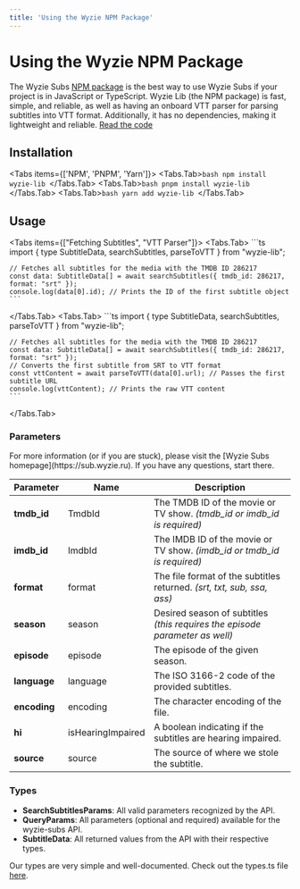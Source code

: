 ```yaml
---
title: 'Using the Wyzie NPM Package'
---
```


# Using the Wyzie NPM Package

The Wyzie Subs [NPM package](https://www.npmjs.com/package/wyzie-lib) is the best way to use Wyzie Subs if your project is in JavaScript or TypeScript. Wyzie Lib (the NPM package) is fast, simple, and reliable, as well as having an onboard VTT parser for parsing subtitles into VTT format. Additionally, it has no dependencies, making it lightweight and reliable. [Read the code](https://github.com/itzcozi/wyzie-lib)

## Installation

<Tabs items={['NPM', 'PNPM', 'Yarn']}>
  <Tabs.Tab>```bash npm install wyzie-lib ```</Tabs.Tab>
  <Tabs.Tab>```bash pnpm install wyzie-lib ```</Tabs.Tab>
  <Tabs.Tab>```bash yarn add wyzie-lib ```</Tabs.Tab>
</Tabs>

## Usage

<Tabs items={["Fetching Subtitles", "VTT Parser"]}>
  <Tabs.Tab>
    ```ts
    import { type SubtitleData, searchSubtitles, parseToVTT } from "wyzie-lib";
    
    // Fetches all subtitles for the media with the TMDB ID 286217
    const data: SubtitleData[] = await searchSubtitles({ tmdb_id: 286217, format: "srt" });
    console.log(data[0].id); // Prints the ID of the first subtitle object
    ```
  </Tabs.Tab>
  <Tabs.Tab>
    ```ts
    import { type SubtitleData, searchSubtitles, parseToVTT } from "wyzie-lib";

    // Fetches all subtitles for the media with the TMDB ID 286217
    const data: SubtitleData[] = await searchSubtitles({ tmdb_id: 286217, format: "srt" });
    // Converts the first subtitle from SRT to VTT format
    const vttContent = await parseToVTT(data[0].url); // Passes the first subtitle URL
    console.log(vttContent); // Prints the raw VTT content
    ```

  </Tabs.Tab>
</Tabs>

### Parameters

<Note>
  For more information (or if you are stuck), please visit the [Wyzie Subs
  homepage](https://sub.wyzie.ru). If you have any questions, start there.
</Note>

| Parameter    | Name              | Description                                                                 |
| ------------ | ----------------- | --------------------------------------------------------------------------- |
| **tmdb_id**  | TmdbId            | The TMDB ID of the movie or TV show. _(tmdb_id or imdb_id is required)_     |
| **imdb_id**  | ImdbId            | The IMDB ID of the movie or TV show. _(imdb_id or tmdb_id is required)_     |
| **format**   | format            | The file format of the subtitles returned. _(srt, txt, sub, ssa, ass)_      |
| **season**   | season            | Desired season of subtitles _(this requires the episode parameter as well)_ |
| **episode**  | episode           | The episode of the given season.                                            |
| **language** | language          | The ISO 3166-2 code of the provided subtitles.                              |
| **encoding** | encoding          | The character encoding of the file.                                         |
| **hi**       | isHearingImpaired | A boolean indicating if the subtitles are hearing impaired.                 |
| **source**   | source            | The source of where we stole the subtitle.                                  |

### Types

- **SearchSubtitlesParams**: All valid parameters recognized by the API.
- **QueryParams**: All parameters (optional and required) available for the wyzie-subs API.
- **SubtitleData**: All returned values from the API with their respective types.

Our types are very simple and well-documented. Check out the types.ts file [here](https://raw.githubusercontent.com/itzCozi/wyzie-lib/refs/heads/main/src/types.ts).
